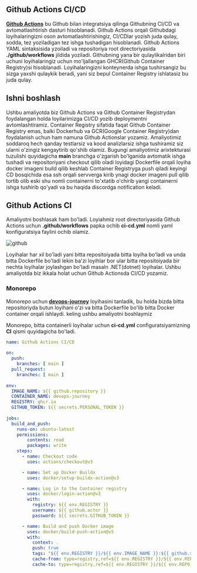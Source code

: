 
## Github Actions CI/CD

[**Github Actions**](https://github.com/features/actions) bu Github bilan integratsiya qilinga Githubning CI/CD va avtomatlashtirish dasturi hisoblanadi. Github Actions orqali Githubdagi loyihalaringizni oson avtomatlashtirishingiz, CI/CDlar yozish juda qulay, sodda, tez yoziladigan tez ishga tushadigan hisoblanadi.  Github Actions YAML sintaksisida yzoiladi va repositoriya root directoriyasida **./github/workflows** jildida yoziladi. Githubning yana bir qulaylikalridan biri uchuni loyihalaringiz uchun mo'ljallangan GHCR(Github Container Registry)si hisoblanadi. Loyihalaringizni konteynerda ishga tushirsangiz bu sizga yaxshi qulaykik beradi, yani siz bepul Container Registry ishlatasiz bu juda qulay.


## Ishni boshlash

Ushbu amaliyotda biz Github Actions va Github Container Registrydan foydalangan holda loyilarimizga CI/CD yozib deploymentni avtomlashtiramiz. Container Registry sifatida faqat Github Container Registry emas, balki Dockerhub va GCR(Google Container Registry)dan foydalanish uchun ham namuna Github Actionslar yozamiz. Amaliyotimiz soddaroq hech qanday testlarsiz va kood analizlarsiz ishga tushiramiz siz ularni o'zingiz kengaytirib qo'shib olamiz. Bugungi amaliyotimiz arixtekturasi tuzulishi quyidagicha **main** branchga o'zgarish bo'lganida avtomatik ishga tushadi va repositoriyani checkout qilib oladi loyidagi Dockerfile orqali loyiha docker imageni build qilib keshlab Container Registryga push qiladi keyingi CD bosqichida esa ssh orqali servverga kirib ynagi docker imageni pull qilib tortib olib eski shu nomli containerni to'xtatib o'chirib yangi containerni ishga tushirib qo'yadi va bu haqida discordga notification keladi.


## Github Actions CI

Amaliyotni boshlasak ham bo'ladi. Loyiahmiz root directoriyasida  Github Actions uchun **.github/workflows** papka ochib **ci-cd.yml** nomli yaml konfiguratsiya faylini ochib olamiz.

![github](/images/tutorials/ci-cd/github-actions/github.png)

Loyihalar har xil bo'ladi yani bitta repositoiyada bitta loyiha bo'ladi va unda bitta Dockerfile bo'ladi lekin ba'zi loyihlar bor ular bitta repositoiyada bir nechta loyihalar joylashgan bo'ladi masaln .NET(dotnet) loyihalar. Ushbu amaliyotda biz ikkala holat uchun Github Actionsda CI/CD yozamiz.

### Monorepo

Monorepo uchun [**devops-journey**](https://github.com/ismoilovdevml/devops-journey) loyihasini tanladik, bu holda bizda bitta repositoriyda butun loyihani o'zi va bitta Dockerfile bo'lib bitta Docker container orqali ishlaydi. keling ushbu amaliyotni boshlaymiz

Monorepo, bitta containerli loyihalar uchun **ci-cd.yml** configuratsiyamizning **CI** qismi quyidagicha bo'ladi.

```yaml
name: Github Actions CI/CD
 
on:
  push:
    branches: [ main ]
  pull_request:
    branches: [ main ]
 
env:
  IMAGE_NAME: ${{ github.repository }}
  CONTAINER_NAME: devops-journey
  REGISTRY: ghcr.io
  GITHUB_TOKEN: ${{ secrets.PERSONAL_TOKEN }}
 
jobs:
  build_and_push:
    runs-on: ubuntu-latest
    permissions:
        contents: read
        packages: write
    steps:
      - name: Checkout code
        uses: actions/checkout@v3

      - name: Set up Docker Buildx
        uses: docker/setup-buildx-action@v3

      - name: Log in to the Container registry
        uses: docker/login-action@v3
        with:
          registry: ${{ env.REGISTRY }}
          username: ${{ github.actor }}
          password: ${{ secrets.GITHUB_TOKEN }}

      - name: Build and push Docker image
        uses: docker/build-push-action@v5
        with:
          context: .
          push: true
          tags: "${{ env.REGISTRY }}/${{ env.IMAGE_NAME }}:${{ github.sha }}"
          cache-from: type=registry,ref=${{ env.REGISTRY }}/${{ env.REPO_NAME}}-api:buildcache
          cache-to: type=registry,ref=${{ env.REGISTRY }}/${{ env.REPO_NAME}}-api:buildcache,mode=max
```